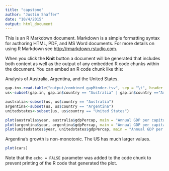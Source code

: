 ```yaml
---
title: "capstone"
author: "Justin Shaffer"
date: "10/4/2015"
output: html_document
---
```


This is an R Markdown document. Markdown is a simple formatting syntax for authoring HTML, PDF, and MS Word documents. For more details on using R Markdown see <http://rmarkdown.rstudio.com>.

When you click the **Knit** button a document will be generated that includes both content as well as the output of any embedded R code chunks within the document. You can embed an R code chunk like this:

Analysis of Australia, Argentina, and the United States.

```r
gap.in<-read.table("output/combined_gapMinder.tsv", sep = "\t", header = T)
us<-subset(gap.in, gap.in$country == "Australia" | gap.in$country =="Argentina"| gap.in$country == "United States")

australia<-subset(us, us$country == "Australia")
argentina<-subset(us, us$country == "Argentina")
unitedstates<-subset(us, us$country == "United States")

plot(australia$year, australia$gdpPercap, main = "Annual GDP per capita - Australia")
plot(argentina$year, argentina$gdpPercap, main = "Annual GDP per capita - Argentina")
plot(unitedstates$year, unitedstates$gdpPercap, main = "Annual GDP per capita - USA")

```

Argentina's growth is non-monotonic. The US has much larger values.
```r
plot(cars)
```

Note that the `echo = FALSE` parameter was added to the code chunk to prevent printing of the R code that generated the plot.
